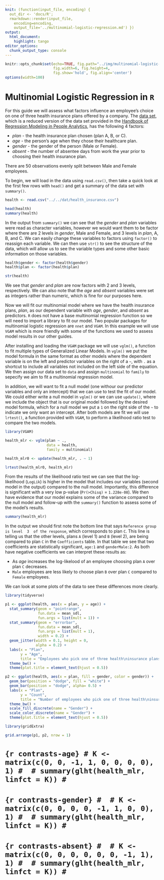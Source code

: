 ```yaml
---
knit: (function(input_file, encoding) {
  out_dir <- 'docs/R';
  rmarkdown::render(input_file,
    encoding=encoding,
    output_file='../multinomial-logistic-regression.md') })
output:
  html_document:
    highlight: tango
editor_options:
  chunk_output_type: console
---
```

  
```r
knitr::opts_chunk$set(echo=TRUE, fig.path="../img/multinomial-logistic-regression/",
                      fig.width=6, fig.height=4,
                      fig.show='hold', fig.align='center')
options(width=100)
```

# Multinomial Logistic Regression in `R`

For this guide we will assess what factors influence an employee's choice on one of three health insurance plans offered by a company.  The [data set](https://github.com/tylerbg/DLC_stat_resources/tree/master/docs/R/dat/health_insurance.csv), which is a reduced version of the data set provided in the [Handbook of Regression Modeling in People Analytics](https://peopleanalytics-regression-book.org/index.html), has the following 4 factors:

* *plan* - the health insurance plan chosen (plan A, B, or C).
* *age* - the person's age when they chose their healthcare plan.
* *gender* - the gender of the person (Male or Female).
* *absent* - the number of absentee days from work the year prior to choosing their health insurance plan.

There are 50 observations evenly split between Male and Female employees.

To begin, we will load in the data using `read.csv()`, then take a quick look at the first few rows with `head()` and get a summary of the data set with `summary()`.

```r
health <- read.csv("../../dat/health_insurance.csv")

head(health)
summary(health)
```

In the output from `summary()` we can see that the *gender* and *plan* variables were read as character variables, however we would want them to be factor where there are 2 levels in *gender*, Male and Female, and 3 levels in *plan*, A, B, and C. We can easily change these variables to factors using `factor()` to reassign each variable. We can then use `str()` to see the structure of the data, which will allow us to see the variable types and some other basic information on those variables.

```r
health$gender <- factor(health$gender)
health$plan <- factor(health$plan)

str(health)
```

We see that *gender* and *plan* are now factors with 2 and 3 levels, respectively. We can also note that the *age* and *absent* variables were set as integers rather than numeric, which is fine for our purposes here.

Now we will fit our multinomial model where we have the health insurance plans, *plan*, as our dependent variable with *age*, *gender*, and *absent* as predictors. `R` does not have a base multinomial regression function so we will need to import a library to fit our model. Two popular packages for multinomial logistic regression are `nnet` and `VGAM`. In this example we will use `VGAM` which is more friendly with some of the functions we used to assess model results in our other guides.

After installing and loading the `VGAM` package we will use `vglm()`, a function to fit multiple types of Generalized Linear Models. In `vglm()` we put the model formula in the same format as other models where the dependent variable is on the left and predictor variables on the right of a `~`, with `.` as a shortcut to include all variables not included on the left side of the equation. We then assign our data set to `data` and assign `multinomial` to `family` to sepecify we aim to fit a multinomial regression model.

In addition, we will want to fit a null model (one withour our predictor variables and only an intercept) that we can use to test the fit of our model. We could either write a null model in `vglm()` or we can use `update()`, where we include the object that is our original model followed by the desired model formula, which for a null model we put a `1` on the right side of the `~` to indicate we only want an intercept. After both models are fit we will use `lrtest()`, a function provided with `VGAM`, to perform a likelihood ratio test to compare the two models.

```r
library(VGAM)

health_mlr <- vglm(plan ~ .,
                   data = health,
                   family = multinomial)

health_mlr0 <- update(health_mlr, . ~ 1)

lrtest(health_mlr0, health_mlr)
```

From the results of the likelihood ratio test we can see that the log-likelihood (`LogLik`) is higher in the model that includes our variables (second model in the output) compared to the null model. Importantly, this difference is significant with a very low p-value (`Pr(>Chisq)` = `1.228e-08`). We then have evidence that our model explains some of the variance compared to the null model and follow-up with the `summary()` function to assess some of the model's results.

```r
summary(health_mlr)
```

In the output we should first note the bottom line that says `Reference group is level  3  of the response`, which corresponds to plan `C`. This line is telling us that the other levels, plans `A` (level 1) and `B` (level 2), are being compared to plan `C` in the `Coefficients` table. In that table we see that two coefficients are statistically significant, `age:1` and `genderMale:2`. As both have negative coefficients we can interpret these results as:

* As *age* increases the log-likelood of an employee choosing plan `A` over plan `C` decreases.
* `Male` employees are less likely to choose plan `B` over plan `C` compared to `Female` employees.

We can look at some plots of the data to see these differences more clearly.

```r
library(tidyverse)

p1 <- ggplot(health, aes(x = plan, y = age)) +
  stat_summary(geom = "pointrange",
               fun.data = mean_sdl,
               fun.args = list(mult = 1)) +
  stat_summary(geom = "errorbar",
               fun.data = mean_sdl,
               fun.args = list(mult = 1),
               width = 0.2) +
  geom_jitter(width = 0.1, height = 0,
              alpha = 0.2) +
  labs(x = "Plan",
       y = "Age",
       title = "Employees who pick one of three health\ninsurance plans based on their age.") +
  theme_bw() +
  theme(plot.title = element_text(hjust = 0.5))

p2 <- ggplot(health, aes(x = plan, fill = gender, color = gender)) +
  geom_bar(position = "dodge", fill = "white") +
  geom_bar(position = "dodge", alpha= 0.5) +
  labs(x = "Plan",
       y = "Count",
       title = "Number of employees who pick one of three health\ninsurance plans separated by gender.") +
  theme_bw() +
  scale_fill_discrete(name = "Gender") +
  scale_color_discrete(name = "Gender") +
  theme(plot.title = element_text(hjust = 0.5))

library(gridExtra)

grid.arrange(p1, p2, nrow = 1)
```

# ```{r contrasts-age}
# K <- matrix(c(0, 0, -1, 1, 0, 0, 0, 0), 1)
# 
# summary(glht(health_mlr, linfct = K))
# ```
# 
# ```{r contrasts-gender}
# 
# K <- matrix(c(0, 0, 0, 0, -1, 1, 0, 0), 1)
# 
# summary(glht(health_mlr, linfct = K))
# ```
# 
# ```{r contrasts-absent}
# 
# K <- matrix(c(0, 0, 0, 0, 0, 0, -1, 1), 1)
# 
# summary(glht(health_mlr, linfct = K))
# ```